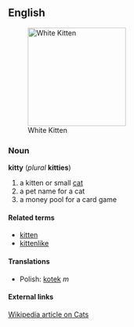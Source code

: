 == English ==
[[Image:1st Prize on Catclub.net.jpg|thumb|200px|White Kitten]]
=== Noun ===
'''kitty''' (''plural'' '''kitties''')
# a kitten or small [[cat]]
# a pet name for a cat
# a money pool for a card game

==== Related terms ====
*[[kitten]] 
*[[kittenlike]]

==== Translations ====
*Polish: [[kotek]] ''m''

==== External links ====
[[:w:cat|Wikipedia article on Cats]]